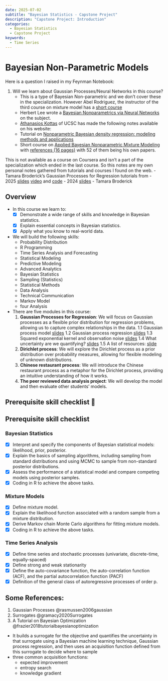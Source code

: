 ```yaml
---
date: 2025-07-02
subtitle: "Bayesian Statistics - Capstone Project"
description: "Capstone Project: Introduction"
categories:
  - Bayesian Statistics
  - Capstone Project
keywords:
  - Time Series
---
```


# Bayesian Non-Parametric Models


Here is a question I raised in my Feynman Notebook:

1. Will we learn about Gaussian Processes/Neural Networks in this course?
   - This is a type of Bayesian Non-parametric and we don't cover these in the specialization. However Abel Rodriguez, the instructor of the third course on mixture model has a [short course](https://users.soe.ucsc.edu/~abel/website/Teaching.html)
   - Herbert Lee wrote a [Bayesian Nonparametrics via Neural Networks](https://www.amazon.com/Bayesian-Nonparametrics-Networks-Statistics-Probability/dp/0898715636) on the subject.
   - [Athanasios Kottas](https://users.soe.ucsc.edu/~thanos/) of UCSC has made the following notes available on his website:   
    - Tutorial on [Nonparametric Bayesian density regression:
modeling methods and applications](https://users.soe.ucsc.edu/~thanos/BNPnet_tutorial_notes.pdf)
    - Short course on [Applied Bayesian Nonparametric Mixture Modeling](https://users.soe.ucsc.edu/~thanos/NPB_course_notes.pdf) with [references (16 pages)](https://users.soe.ucsc.edu/~thanos/NPB_course_references.pdf) with 52 of them being his own papers.


This is not available as a course on Coursera and isn't a part of the specialization which ended in the last course. So this notes are my own personal notes gathered from tutorials and courses I found on the web.
- Tamara Broderick's Gaussian Processes for Regression tutorials from 
  - 2025 [slides](https://tamarabroderick.com/tutorial_2025_asa_cirs_webinar.html) [video](https://www.youtube.com/watch?v=szuREe_brxw&ab_channel=AmstatVideos) and [code](https://github.com/tbroderick/gps_tutorial/tree/2025asa_cirs)
  - 2024 [slides](https://tamarabroderick.com/tutorial_2024_cps-fr.html) 
- Tamara Broderick

## Overview

- In this course we learn to:
  - [x] Demonstrate a wide range of skills and knowledge in Bayesian statistics.
  - [x] Explain essential concepts in Bayesian statistics.
  - [x] Apply what you know to real-world data.
- We will build the following skills:
  - Probability Distribution
  - R Programming
  - Time Series Analysis and Forecasting
  - Statistical Modeling
  - Predictive Modeling
  - Advanced Analytics
  - Bayesian Statistics
  - Sampling (Statistics)
  - Statistical Methods
  - Data Analysis
  - Technical Communication
  - Markov Model
  - four Analysis
- There are five modules in this course:
  1. **Gaussian Processes for Regression**: We will focus on Gaussian processes as a flexible prior distribution for regression problems, allowing us to capture complex relationships in the data.
     1.1 Gaussian process model [slides](https://tamarabroderick.com/files/broderick_2024_cps-fr_part_i.pdf)
     1.2 Gaussian process regression [slides](https://tamarabroderick.com/files/broderick_2024_cps-fr_part_ii.pdf)
     1.3 Squared exponential kernel and observation noise [slides](https://tamarabroderick.com/files/broderick_2024_cps-fr_part_iii.pdf)
     1.4 What uncertainty are we quantifying? [slides](https://tamarabroderick.com/files/broderick_2024_cps-fr_part_iv.pdf)
     1.5 A list of resources: [slide](https://tamarabroderick.com/files/broderick_2024_cps-fr_resources.pdf)
  2. **Dirichlet process**: We will explore the Dirichlet process as a prior distribution over probability measures, allowing for flexible modeling of unknown distributions.
  3. **Chinese restaurant process**: We will introduce the Chinese restaurant process as a metaphor for the Dirichlet process, providing an intuitive understanding of how it works.
  4. **The peer reviewed data analysis project**: We will develop the model and then evaluate other students' models.




## Prerequisite skill checklist 📖


:::: {.callout-note collapse="true"}
## Prerequisite skill checklist

### Bayesian Statistics
- [x] Interpret and specify the components of Bayesian statistical models: likelihood, prior, posterior.
- [x] Explain the basics of sampling algorithms, including sampling from
standard distributions and using MCMC to sample from non-standard
posterior distributions.
- [x] Assess the performance of a statistical model and compare competing
models using posterior samples.
- [x] Coding in R to achieve the above tasks.

### Mixture Models
- [x] Define mixture model.
- [x] Explain the likelihood function associated with a random sample
from a mixture distribution.
- [x] Derive Markov chain Monte Carlo algorithms for fitting mixture models.
- [x] Coding in R to achieve the above tasks.

### Time Series Analysis
- [x] Define time series and stochastic processes (univariate, discrete-time, equally-spaced)
- [x] Define strong and weak stationarity
- [x] Define the auto-covariance function, the auto-correlation function
(ACF), and the partial autocorrelation function (PACF)
- [x] Definition of the general class of autoregressive processes of order p.
:::

## Some References:

1. Gaussian Processes @rasmussen2006gaussian
2. Surrogates @gramacy2020Surrogates
3. A Tutorial on Bayesian Optimization @frazier2018tutorialbayesianoptimization
  - It builds a surrogate for the objective and quantifies the uncertainty in that surrogate using a Bayesian machine learning technique, Gaussian process regression, and then uses an acquisition function defined from this surrogate to decide where to sample
  - three common acquisition functions:
    - expected improvement
    - entropy search
    - knowledge gradient
